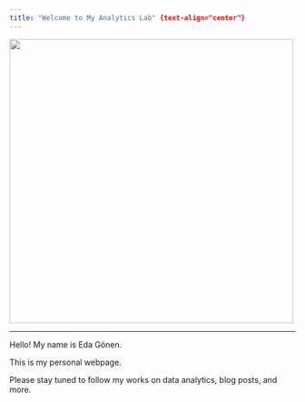 ```yaml
---
title: "Welcome to My Analytics Lab" {text-align="center"}
---
```


![](assets/images/welcometotheclub.gif){fig-align="center"width=500px}

---

Hello! My name is Eda Gönen.

This is my personal webpage.

Please stay tuned to follow my works on data analytics, blog posts, and more.
